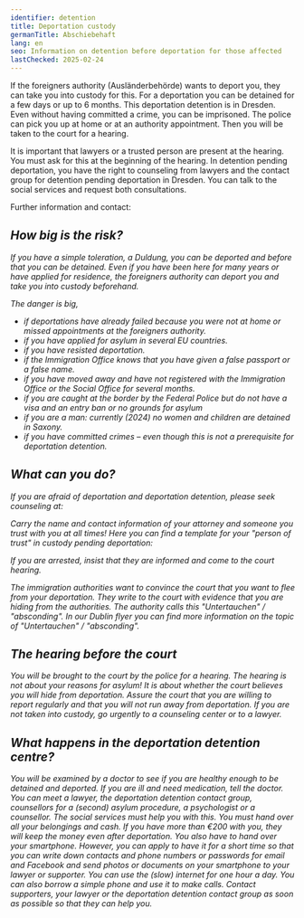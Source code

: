 ```yaml
---
identifier: detention
title: Deportation custody
germanTitle: Abschiebehaft
lang: en
seo: Information on detention before deportation for those affected
lastChecked: 2025-02-24
---
```


If the foreigners authority (Ausländerbehörde) wants to deport you, they can take you into custody for this.
For a deportation you can be detained for a few days or up to 6 months.
This deportation detention is in Dresden.
Even without having committed a crime, you can be imprisoned.
The police can pick you up at home or at an authority appointment.
Then you will be taken to the court for a hearing.

It is important that lawyers or a trusted person are present at the hearing. You must ask for this at the beginning of the hearing.
In detention pending deportation, you have the right to counseling from lawyers and the contact group for detention pending deportation in Dresden.
You can talk to the social services and request both consultations.

Further information and contact:

<Address identifier="abschiebehaftkontaktgruppe" />

## How big is the risk?

If you have a simple toleration, a *Duldung*, you can be deported and before that you can be detained.
Even if you have been here for many years or have applied for residence, the foreigners authority can deport you and take you into custody beforehand.

The danger is big,

- if deportations have already failed because you were not at home or missed appointments at the foreigners authority.
- if you have applied for asylum in several EU countries.
- if you have resisted deportation.
- if the Immigration Office knows that you have given a false passport or a false name.
- if you have moved away and have not registered with the Immigration Office or the Social Office for several months.
- if you are caught at the border by the Federal Police but do not have a visa and an entry ban or no grounds for asylum
- if you are a man: currently (2024) no women and children are detained in Saxony.
- if you have committed crimes – even though this is not a prerequisite for deportation detention.

## What can you do?

If you are afraid of deportation and deportation detention, please seek counseling at:

<Block identifier="counseling_addresses"/>

Carry the name and contact information of your attorney and someone you trust with you at all times! 
Here you can find a template for your "person of trust" in custody pending deportation: <InternalShortLink identifier="forms"/>

If you are arrested, insist that they are informed and come to the court hearing.

The immigration authorities want to convince the court that you want to flee from your deportation. They write to the court with evidence that you are hiding from the authorities.
The authority calls this "Untertauchen" / "absconding".
In our <InternalShortLink identifier="dublin">Dublin flyer</InternalShortLink> you can find more information on the topic of "Untertauchen" / "absconding".

## The hearing before the court

You will be brought to the court by the police for a hearing. 
The hearing is not about your reasons for asylum! 
It is about whether the court believes you will hide from deportation. 
Assure the court that you are willing to report regularly and that you will not run away from deportation. 
If you are not taken into custody, go urgently to a counseling center or to a lawyer.

## What happens in the deportation detention centre?

You will be examined by a doctor to see if you are healthy enough to be detained and deported. If you are ill and need medication, tell the doctor.
You can meet a lawyer, the deportation detention contact group, counsellors for a (second) asylum procedure, a psychologist or a counsellor. The social services must help you with this.
You must hand over all your belongings and cash. If you have more than €200 with you, they will keep the money even after deportation.
You also have to hand over your smartphone. However, you can apply to have it for a short time so that you can write down contacts and phone numbers or passwords for email and Facebook and send photos or documents on your smartphone to your lawyer or supporter.
You can use the (slow) internet for one hour a day. You can also borrow a simple phone and use it to make calls. Contact supporters, your lawyer or the deportation detention contact group as soon as possible so that they can help you.
